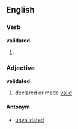 ==English==

===Verb===
'''validated'''

# {{past of|[[validate]]}}

===Adjective===
'''validated'''

# declared or made [[valid]]

====Antonym====

* [[unvalidated]]